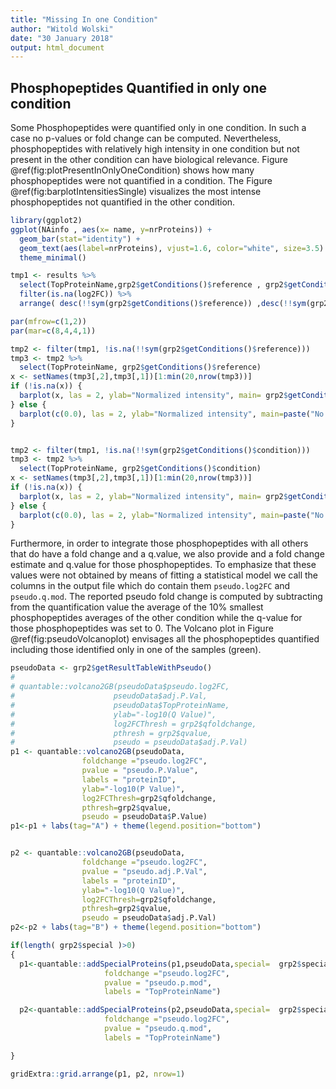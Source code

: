 ```yaml
---
title: "Missing In one Condition"
author: "Witold Wolski"
date: "30 January 2018"
output: html_document
---
```



## Phosphopeptides Quantified in only one condition

Some Phosphopeptides were quantified only in one condition. In such a case no p-values or fold change can be computed. Nevertheless, phosphopeptides with relatively high intensity in one condition but not present in the other condition can have biological relevance. Figure \@ref(fig:plotPresentInOnlyOneCondition) shows how many phosphopeptides were not quantified in a condition. The Figure \@ref(fig:barplotIntensitiesSingle) visualizes the most intense phosphopeptides not quantified in the other condition.



```r
library(ggplot2)
ggplot(NAinfo , aes(x= name, y=nrProteins)) +
  geom_bar(stat="identity") +
  geom_text(aes(label=nrProteins), vjust=1.6, color="white", size=3.5) +
  theme_minimal()

```



```r
tmp1 <- results %>%
  select(TopProteinName,grp2$getConditions()$reference , grp2$getConditions()$condition,log2FC) %>%
  filter(is.na(log2FC)) %>%
  arrange( desc(!!sym(grp2$getConditions()$reference)) ,desc(!!sym(grp2$getConditions()$condition)) ) 

```


```r

par(mfrow=c(1,2))
par(mar=c(8,4,4,1))

tmp2 <- filter(tmp1, !is.na(!!sym(grp2$getConditions()$reference)))
tmp3 <- tmp2 %>%
  select(TopProteinName, grp2$getConditions()$reference)
x <- setNames(tmp3[,2],tmp3[,1])[1:min(20,nrow(tmp3))]
if (!is.na(x)) {
  barplot(x, las = 2, ylab="Normalized intensity", main= grp2$getConditions()$reference,cex.names=0.7, border="lightblue")
} else {
  barplot(c(0.0), las = 2, ylab="Normalized intensity", main=paste("No missing phosphoPep in:\n ",  grp2$getConditions()$reference, sep=""),cex.names=0.7, border="lightblue")
}


tmp2 <- filter(tmp1, !is.na(!!sym(grp2$getConditions()$condition)))
tmp3 <- tmp2 %>%
  select(TopProteinName, grp2$getConditions()$condition)
x <- setNames(tmp3[,2],tmp3[,1])[1:min(20,nrow(tmp3))]
if (!is.na(x)) {
  barplot(x, las = 2, ylab="Normalized intensity", main= grp2$getConditions()$condition,cex.names=0.7, border="lightblue")
} else {
  barplot(c(0.0), las = 2, ylab="Normalized intensity", main=paste("No missing phosphoPep in:\n ",  grp2$getConditions()$condition, sep=""),cex.names=0.7, border="lightblue")
}


```


Furthermore, in order to integrate those phosphopeptides with all others that do have a fold change and a q.value, we also provide and a fold change estimate and q.value for those phosphopeptides. To emphasize that these values were not obtained by means of fitting a statistical model we call the columns in the output file which do contain them `pseudo.log2FC` and `pseudo.q.mod`. The reported pseudo fold change is computed by subtracting from the quantification value the average of the 10% smallest phosphopeptides averages of the other condition while the q-value for those phosphopeptides was set to 0. The Volcano plot in Figure \@ref(fig:pseudoVolcanoplot) envisages all the phosphopeptides quantified including those identified only in one of the samples (green). 




```r
pseudoData <- grp2$getResultTableWithPseudo()
# 
# quantable::volcano2GB(pseudoData$pseudo.log2FC,
#                      pseudoData$adj.P.Val,
#                      pseudoData$TopProteinName,
#                      ylab="-log10(Q Value)",
#                      log2FCThresh = grp2$qfoldchange,
#                      pthresh = grp2$qvalue,
#                      pseudo = pseudoData$adj.P.Val)
p1 <- quantable::volcano2GB(pseudoData,
                foldchange ="pseudo.log2FC",
                pvalue = "pseudo.P.Value",
                labels = "proteinID",
                ylab="-log10(P Value)",
                log2FCThresh=grp2$qfoldchange,
                pthresh=grp2$qvalue,
                pseudo = pseudoData$P.Value)
p1<-p1 + labs(tag="A") + theme(legend.position="bottom")


p2 <- quantable::volcano2GB(pseudoData,
                foldchange ="pseudo.log2FC",
                pvalue = "pseudo.adj.P.Val",
                labels = "proteinID",
                ylab="-log10(Q Value)",
                log2FCThresh=grp2$qfoldchange,
                pthresh=grp2$qvalue,
                pseudo = pseudoData$adj.P.Val)
p2<-p2 + labs(tag="B") + theme(legend.position="bottom")

if(length( grp2$special )>0)
{
  p1<-quantable::addSpecialProteins(p1,pseudoData,special=  grp2$special,
                     foldchange ="pseudo.log2FC",
                     pvalue = "pseudo.p.mod",
                     labels = "TopProteinName")

  p2<-quantable::addSpecialProteins(p2,pseudoData,special=  grp2$special,
                     foldchange ="pseudo.log2FC",
                     pvalue = "pseudo.q.mod",
                     labels = "TopProteinName")

}

gridExtra::grid.arrange(p1, p2, nrow=1)

```

